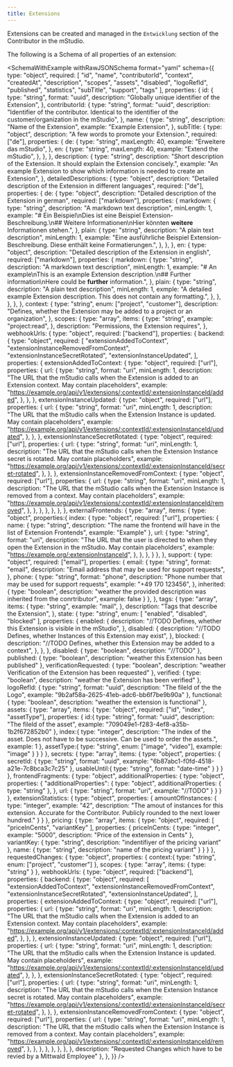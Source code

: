 ```yaml
---
title: Extensions
---
```



Extensions can be created and managed in the `Entwicklung` section of the Contributor in the mStudio.
 
The following is a Schema of all properties of an extension:

<SchemaWithExample
  withRawJSONSchema
  format="yaml"
  schema={{
    type: "object",
    required: [
        "id",
        "name",
        "contributorId",
        "context",
        "createdAt",
        "description",
        "scopes",
        "assets",
        "disabled",
        "logoRefId",
        "published",
        "statistics",
        "subTitle",
        "support",
        "tags"
    ],
    properties: {
      id: {
        type: "string",
        format: "uuid",
        description: "Globally unique identifier of the Extension",
      },
      contributorId: {
        type: "string",
        format: "uuid",
        description:
          "Identifier of the contributor. Identical to the identifier of the customer/organization in the mStudio",
      },
      name: {
        type: "string",
        description: "Name of the Extension",
        example: "Example Extension",
      },
      subTitle: {
        type: "object",
        description: "A few words to promote your Extension.",
        required: ["de"],
        properties: {
          de: {
            type: "string",
            maxLength: 40,
            example: "Erweitere das mStudio",
          },
          en: {
            type: "string",
            maxLength: 40,
            example: "Extend the mStudio",
          },
        },
      },
      description: {
        type: "string",
        description:
          "Short description of the Extension. It should explain the Extension concisely.",
        example:
          "An example Extension to show which information is needed to create an Extension",
      },
      detailedDescriptions: {
        type: "object",
        description:
          "Detailed description of the Extension in different languages",
        required: ["de"],
        properties: {
          de: {
            type: "object",
            description: "Detailed description of the Extension in german",
            required: ["markdown"],
            properties: {
              markdown: {
                type: "string",
                description: "A markdown text description",
                minLength: 1,
                example:
                  "# Ein Beispiel\nDies ist eine Beispiel Extension-Beschreibung.\n## Weitere Informationen\nHier könnten **weitere** Informationen stehen.",
              },
              plain: {
                type: "string",
                description: "A plain text description",
                minLength: 1,
                example:
                  "Eine ausführliche Beispiel Extension-Beschreibung. Diese enthält keine Formatierungen.",
              },
            },
          },
          en: {
            type: "object",
            description: "Detailed description of the Extension in english",
            required: ["markdown"],
            properties: {
              markdown: {
                type: "string",
                description: "A markdown text description",
                minLength: 1,
                example:
                  "# An example\nThis is an example Extension description.\n## Further information\nHere could be **further** information.",
              },
              plain: {
                type: "string",
                description: "A plain text description",
                minLength: 1,
                exmple:
                  "A detailed example Extension description. This does not contain any formatting.",
              },
            },
          },
        },
      },
      context: {
        type: "string",
        enum: ["project", "customer"],
        description:
          "Defines, whether the Extension may be added to a project or an organization",
      },
      scopes: {
        type: "array",
        items: {
          type: "string",
          example: "project:read",
        },
        description: "Permissions, the Extension requires",
      },
      webhookUrls: {
        type: "object",
        required: ["backend"],
        properties: {
          backend: {
            type: "object",
            required: [
              "extensionAddedToContext",
              "extensionInstanceRemovedFromContext",
              "extensionInstanceSecretRotated",
              "extensionInstanceUpdated",
            ],
            properties: {
              extensionAddedToContext: {
                type: "object",
                required: ["url"],
                properties: {
                  url: {
                    type: "string",
                    format: "uri",
                    minLength: 1,
                    description:
                      "The URL that the mStudio calls when the Extension is added to an Extension context. May contain placeholders",
                    example:
                      "https://example.org/api/v1/extensions/:contextId/:extensionInstanceId/added",
                  },
                },
              },
              extensionInstanceUpdated: {
                type: "object",
                required: ["url"],
                properties: {
                  url: {
                    type: "string",
                    format: "uri",
                    minLength: 1,
                    description:
                      "The URL that the mStudio calls when the Extension Instance is updated. May contain placeholders",
                    example:
                      "https://example.org/api/v1/extensions/:contextId/:extensionInstanceId/updated",
                  },
                },
              },
              extensionInstanceSecretRotated: {
                type: "object",
                required: ["url"],
                properties: {
                  url: {
                    type: "string",
                    format: "uri",
                    minLength: 1,
                    description:
                      "The URL that the mStudio calls when the Extension Instance secret is rotated. May contain placeholders",
                    example:
                      "https://example.org/api/v1/extensions/:contextId/:extensionInstanceId/secret-rotated",
                  },
                },
              },
              extensionInstanceRemovedFromContext: {
                type: "object",
                required: ["url"],
                properties: {
                  url: {
                    type: "string",
                    format: "uri",
                    minLength: 1,
                    description:
                      "The URL that the mStudio calls when the Extension Instance is removed from a context. May contain placeholders",
                    example:
                      "https://example.org/api/v1/extensions/:contextId/:extensionInstanceId/removed",
                  },
                },
              },
            },
          },
        },
      },
      externalFrontends: {
        type: "array",
        items: {
          type: "object",
          properties:{
            index: {
              type: "object",
              required: ["url"],
              properties: {
                name: {
                  type: "string",
                  description: "The name the frontend will have in the list of Extension Frontends",
                  example: "Example"
                },
                url: {
                  type: "string",
                  format: "uri",
                  description:
                    "The URL that the user is directed to when they open the Extension in the mStudio. May contain placeholders",
                  example: "https://example.org/:extensionInstanceId",
                },
              },
            },
          }
        },
      },
      support: {
        type: "object",
        required: ["email"],
        properties: {
          email: {
            type: "string",
            format: "email",
            description: "Email address that may be used for support requests",
          },
          phone: {
            type: "string",
            format: "phone",
            description: "Phone number that may be used for support requests",
            example: "+49 170 123456",
          },
          inherited: {
            type: "boolean",
            description: "weather the provided description was inherited from the conrtributor",
            example: false
          }
        },
      },
      tags: {
        type: "array",
        items: {
          type: "string",
          example: "mail",
        },
        description: "Tags that describe the Extension",
      },
      state: {
        type: "string",
        enum: [
          "enabled", "disabled", "blocked"
        ],
        properties: {
          enabled: {
            description:
              "//TODO Defines, whether this Extension is visible in the mStudio",
          },
          disabled: {
            description:
              "//TODO Defines, whether Instances of this Extension may exist",
          },
          blocked: {
            description:
              "//TODO Defines, whether this Extension may be added to a context",
          },
        },
      },
      disabled: {
        type: "boolean",
        description: "//TODO"
      },
      published: {
        type: "boolean",
        description: "weather this Extension has been published"
      },
      verificationRequested: {
        type: "boolean",
        description: "weather Verification of the Extension has been requested"
      },
      verified: {
        type: "boolean",
        description: "weather the Extension has been verified"
      },
      logoRefId: {
        type: "string",
        format: "uuid",
        description: "The fileId of the the Logo",
        example: "9b2af58a-2625-41eb-adc6-bb6f7be9b90a"
      },
      functional: {
        type: "boolean",
        description: "weather the extension is functional"
      },
      assets: {
        type: "array",
        items: {
          type: "object",
          required: ["id", "index", "assetType"],
          properties: {
            id:{
              type: "string",
              format: "uuid",
              description: "The fileId of the asset",
              example: "709049e1-f283-4ef8-a35b-1b2f672852b0"
            },
            index:{
              type: "integer",
              description: "The index of the asset. Does not have to be successive. Can be used to order the assets.",
              example: 1
            },
            assetType:{
              type: "string",
              enum: ["image", "video"],
              example: "image"
            }
          }
        }
      },
      secrets: {
        type: "array",
        items: {
          type: "object",
          properties: {
            secretId: {
              type: "string",
              format: "uuid",
              example: "6b87abc1-f0fd-4518-a21e-7c8bca3c7c25"
            },
            usableUntil:{
              type: "string",
              format: "date-time"
            }
          }
        }
      },
      frontendFragments: {
        type: "object",
        additionalProperties: {
          type: "object",
          properties: {
            "additionalProperties": {
              type: "object",
              additionalProperties: {
                type: "string"
              },
            },
            url: {
              type: "string",
              format: "uri",
              example: "//TODO"
            }
          }
        }
      },
      extensionStatistics: {
        type: "object",
        properties: {
          amountOfInstances: {
            type: "integer",
            example: "42",
            description: "The amout of instances for this extension. Accurate for the Contributor. Publicly rounded to the next lower hundred."
          }
        }
      },
      pricing: {
        type: "array",
        items: {
          type: "object",
          required: [ "priceInCents", "variantKey" ],
          properties: {
            priceInCents: {
              type: "integer",
              example: "5000",
              description: "Price of the extension in Cents"
            },
            variantKey: {
              type: "string",
              description: "indentifiyer of the pricing variant"
            },
            name: {
              type: "string",
              description: "name of the pricing variant"
            }
          }
        }
      },
      requestedChanges: {
        type: "object",
        properties: {
          context:{
            type: "string",
            enum: ["project", "customer"]
          },
          scopes: {
            type: "array",
            items: {
              type: "string"
            }
          },
          webhookUrls: {
            type: "object",
            required: ["backend"],
            properties: {
              backend: {
                type: "object",
                required: [
                  "extensionAddedToContext",
                  "extensionInstanceRemovedFromContext",
                  "extensionInstanceSecretRotated",
                  "extensionInstanceUpdated",
                ],
                properties: {
                  extensionAddedToContext: {
                    type: "object",
                    required: ["url"],
                    properties: {
                      url: {
                        type: "string",
                        format: "uri",
                        minLength: 1,
                        description:
                          "The URL that the mStudio calls when the Extension is added to an Extension context. May contain placeholders",
                        example:
                          "https://example.org/api/v1/extensions/:contextId/:extensionInstanceId/added",
                      },
                    },
                  },
                  extensionInstanceUpdated: {
                    type: "object",
                    required: ["url"],
                    properties: {
                      url: {
                        type: "string",
                        format: "uri",
                        minLength: 1,
                        description:
                          "The URL that the mStudio calls when the Extension Instance is updated. May contain placeholders",
                        example:
                          "https://example.org/api/v1/extensions/:contextId/:extensionInstanceId/updated",
                      },
                    },
                  },
                  extensionInstanceSecretRotated: {
                    type: "object",
                    required: ["url"],
                    properties: {
                      url: {
                        type: "string",
                        format: "uri",
                        minLength: 1,
                        description:
                          "The URL that the mStudio calls when the Extension Instance secret is rotated. May contain placeholders",
                        example:
                          "https://example.org/api/v1/extensions/:contextId/:extensionInstanceId/secret-rotated",
                      },
                    },
                  },
                  extensionInstanceRemovedFromContext: {
                    type: "object",
                    required: ["url"],
                    properties: {
                      url: {
                        type: "string",
                        format: "uri",
                        minLength: 1,
                        description:
                          "The URL that the mStudio calls when the Extension Instance is removed from a context. May contain placeholders",
                        example:
                          "https://example.org/api/v1/extensions/:contextId/:extensionInstanceId/removed",
                      },
                    },
                  },
                },
              },
            },
          }, 
        },
        description: "Requested Changes which have to be revied by a Mittwald Employee"
      },
    },
  }}
/>